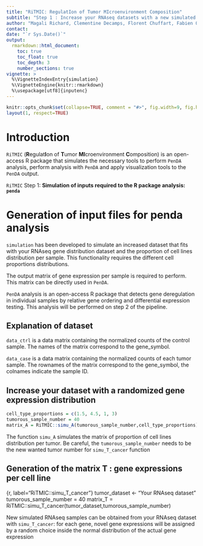 ```yaml
---
title: "RiTMIC: RegulatIon of Tumor MIcroenvironment Composition"
subtitle: "Step 1 : Increase your RNAseq datasets with a new simulated adapted dataset derivated from yours"
author: "Magali Richard, Clementine Decamps, Florent Chuffart, Fabien Quinquis, Daniel Jost"
contact: 
date: "`r Sys.Date()`"
output: 
  rmarkdown::html_document:
    toc: true
    toc_float: true
    toc_depth: 3
    number_sections: true
vignette: >
  %\VignetteIndexEntry{simulation}
  %\VignetteEngine{knitr::rmarkdown}
  %\usepackage[utf8]{inputenc}
---
```


```r
knitr::opts_chunk$set(collapse=TRUE, comment = "#>", fig.width=9, fig.height=6, eval=TRUE, echo=TRUE, results="verbatim", dpi=75)
layout(1, respect=TRUE)
```

# Introduction

`RiTMIC` (**R**egulat**I**on of **T**umor **MI**croenvironment **C**omposition) is an open-access R package that simulates the necessary tools to perform `PenDA` analysis, perform analysis with `PenDA` and apply visualization tools to the `PenDA` output. 

`RiTMIC` Step 1: **Simulation of inputs required to the R package analysis: `penda`**

# Generation of input files for penda analysis

`simulation` has been developed to simulate an increased dataset that fits with your RNAseq gene distribution dataset and the proportion of cell lines distribution per sample. This functionality requires the different cell proportions distributions.

The output matrix of gene expression per sample is required to perform. This matrix can be directly used in `PenDA`.

`PenDA` analysis is an open-access R package that detects gene deregulation in individual samples by relative gene ordering and differential expression testing. This analysis will be performed on step 2 of the pipeline.

## Explanation of dataset

`data_ctrl` is a data matrix containing the normalized counts of the control sample. 
The names of the matrix correspond to the gene_symbol.

`data_case` is a data matrix containing the normalized counts of each tumor sample. 
The rownames of the matrix correspond to the gene_symbol, the colnames indicate the sample ID.

## Increase your dataset with a randomized gene expression distribution

```r
cell_type_proportions = c(1.5, 4.5, 1, 3)
tumorous_sample_number = 40
matrix_A = RiTMIC::simu_A(tumorous_sample_number,cell_type_proportions)
```

The function `simu_A` simulates the matrix of proportion of cell lines distribution per tumor. Be careful, the `tumorous_sample_number` needs to be the new wanted tumor number for `simu_T_cancer` function

## Generation of the matrix T : gene expressions per cell line  

{r, label="RiTMIC::simu_T_cancer"}
tumor_dataset <- "Your RNAseq dataset"
tumorous_sample_number = 40
matrix_T = RiTMIC::simu_T_cancer(tumor_dataset,tumorous_sample_number)


New simulated RNAseq samples can be obtained from your RNAseq dataset with `simu_T_cancer`: for each gene, novel gene expressions will be assigned by a random choice inside the normal distribution of the actual gene expression   


